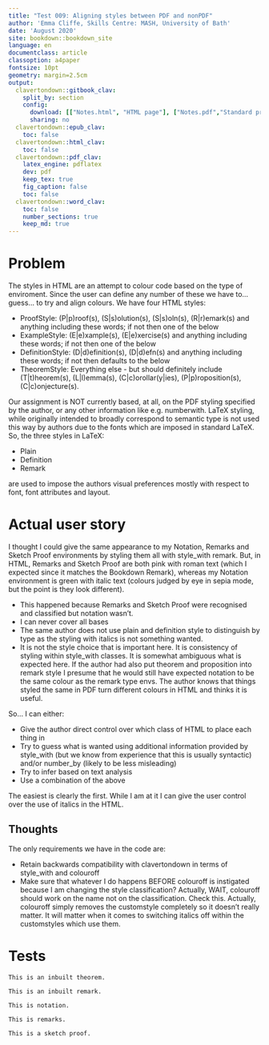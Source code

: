 ```yaml
---
title: "Test 009: Aligning styles between PDF and nonPDF"
author: 'Emma Cliffe, Skills Centre: MASH, University of Bath'
date: 'August 2020'
site: bookdown::bookdown_site
language: en
documentclass: article
classoption: a4paper
fontsize: 10pt
geometry: margin=2.5cm
output:
  clavertondown::gitbook_clav:
    split_by: section
    config:
      download: [["Notes.html", "HTML page"], ["Notes.pdf","Standard print PDF"], ["NotesClear.pdf","Clear print PDF"], ["NotesLarge.pdf","Large print PDF"], ["Notes.docx","Accessible Word document"], ["Notes.epub","Accessible EPub book" ]]
      sharing: no
  clavertondown::epub_clav:
    toc: false
  clavertondown::html_clav:
    toc: false
  clavertondown::pdf_clav:
    latex_engine: pdflatex
    dev: pdf
    keep_tex: true
    fig_caption: false
    toc: false
  clavertondown::word_clav:
    toc: false
    number_sections: true
    keep_md: true
---
```


# Problem

The styles in HTML are an attempt to colour code based on the type of enviroment. Since the user can define any number of these we have to... guess... to try and align colours. We have four HTML styles:

* ProofStyle: (P|p)roof(s), (S|s)olution(s), (S|s)oln(s), (R|r)emark(s) and anything including these words; if not then one of the below
* ExampleStyle: (E|e)xample(s), (E|e)xercise(s) and anything including these words; if not then one of the below
* DefinitionStyle: (D|d)efinition(s), (D|d)efn(s) and anything including these words; if not then defaults to the below
* TheoremStyle: Everything else - but should definitely include (T|t)heorem(s), (L|l)emma(s), (C|c)orollar(y|ies), (P|p)roposition(s), (C|c)onjecture(s). 


Our assignment is NOT currently based, at all, on the PDF styling specified by the author, or any other information like e.g. numberwith. LaTeX styling, while originally intended to broadly correspond to semantic type is not used this way by authors due to the fonts which are imposed in standard LaTeX. So, the three styles in LaTeX:

* Plain
* Definition
* Remark

are used to impose the authors visual preferences mostly with respect to font, font attributes and layout. 

# Actual user story

I thought I could give the same appearance to my Notation, Remarks and Sketch Proof environments by styling them all with style_with remark. But, in HTML, Remarks and Sketch Proof are both pink with roman text (which I expected since it matches the Bookdown Remark), whereas my Notation environment is green with italic text (colours judged by eye in sepia mode, but the point is they look different).

* This happened because Remarks and Sketch Proof were recognised and classified but notation wasn't. 
* I can never cover all bases
* The same author does not use plain and definition style to distinguish by type as the styling with italics is not something wanted. 
* It is not the style choice that is important here. It is consistency of styling within style_with classes. It is somewhat ambiguous what is expected here. If the author had also put theorem and proposition into remark style I presume that he would still have expected notation to be the same colour as the remark type envs. The author knows that things styled the same in PDF turn different colours in HTML and thinks it is useful. 

So... I can either:

* Give the author direct control over which class of HTML to place each thing in
* Try to guess what is wanted using additional information provided by style_with (but we know from experience that this is usually syntactic) and/or number_by (likely to be less misleading)
* Try to infer based on text analysis
* Use a combination of the above

The easiest is clearly the first. While I am at it I can give the user control over the use of italics in the HTML. 

## Thoughts

The only requirements we have in the code are:

* Retain backwards compatibility with clavertondown in terms of style_with and colouroff
* Make sure that whatever I do happens BEFORE colouroff is instigated because I am changing the style classification? Actually, WAIT, colouroff should work on the name not on the classification. Check this. Actually, colouroff simply removes the customstyle completely so it doesn't really matter. It will matter when it comes to switching italics off within the customstyles which use them.

# Tests

```theorem
This is an inbuilt theorem.
```

```remark
This is an inbuilt remark.
```

```newtheorem
This is notation.
```

```newtheorem
This is remarks.
```

```newtheorem
This is a sketch proof.
```

